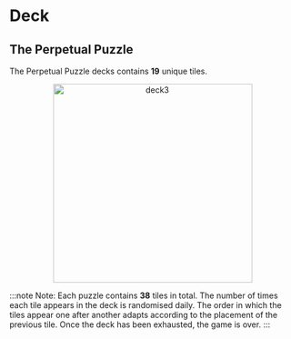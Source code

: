 # Deck

## The Perpetual Puzzle

The Perpetual Puzzle decks contains **19** unique tiles.

<div align="center">
    <img width="350" src="deck3.png" alt="deck3" />
</div>

:::note
Note: Each puzzle contains **38** tiles in total. The number of times each tile appears in the deck is randomised daily. The order in which the tiles appear one after another adapts according to the placement of the previous tile. Once the deck has been exhausted, the game is over.
:::
